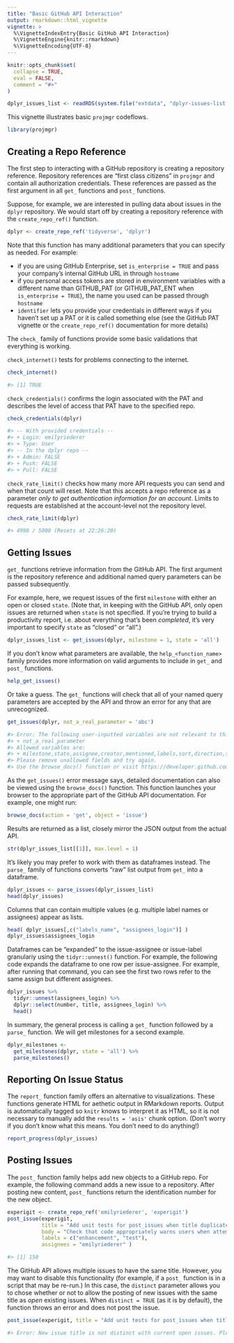 ```yaml
---
title: "Basic GitHub API Interaction"
output: rmarkdown::html_vignette
vignette: >
  %\VignetteIndexEntry{Basic GitHub API Interaction}
  %\VignetteEngine{knitr::rmarkdown}
  %\VignetteEncoding{UTF-8}
---
```


```r
knitr::opts_chunk$set(
  collapse = TRUE,
  eval = FALSE,
  comment = "#>"
)

dplyr_issues_list <- readRDS(system.file("extdata", "dplyr-issues-list.rds", package = "projmgr", mustWork = TRUE))

```

This vignette illustrates basic `projmgr` codeflows.

```r
library(projmgr)
```


## Creating a Repo Reference

The first step to interacting with a GitHub repository is creating a repository reference. Repository references are "first class citizens" in `projmgr` and contain all authorization credentials. These references are passed as the first argument in all `get_` functions and `post_` functions.

Suppose, for example, we are interested in pulling data about issues in the `dplyr` repository. We would start off by creating a repository reference with the `create_repo_ref()` function.

```r
dplyr <- create_repo_ref('tidyverse', 'dplyr')
```

Note that this function has many additional parameters that you can specify as needed. For example:

- if you are using GitHub Enterprise, set `is_enterprise = TRUE` and pass your company's internal GitHub URL in through `hostname`
- if you personal access tokens are stored in environment variables with a different name than GITHUB_PAT (or GITHUB_PAT_ENT when `is_enterprise = TRUE`), the name you used can be passed through `hostname`
- `identifier` lets you provide your credentials in different ways if you haven't set up a PAT or it is called something else (see the GitHub PAT vignette or the `create_repo_ref()` documentation for more details)

The `check_` family of functions provide some basic validations that everything is working.

`check_internet()` tests for problems connecting to the internet.

```r
check_internet()
```
```r
#> [1] TRUE
```


`check_credentials()` confirms the login associated with the PAT and describes the level of access that PAT have to the specified repo.

```r
check_credentials(dplyr)
```
```r
#> -- With provided credentials -- 
#> + Login: emilyriederer
#> + Type: User
#> -- In the dplyr repo -- 
#> + Admin: FALSE
#> + Push: FALSE
#> + Pull: FALSE
```


`check_rate_limit()` checks how many more API requests you can send and when that count will reset. Note that this accepts a repo reference as a parameter *only to get authentication information for an account*. Limits to requests are established at the account-level not the repository level.

```r
check_rate_limit(dplyr)
```
```r
#> 4998 / 5000 (Resets at 22:26:20)
```


## Getting Issues

`get_` functions retrieve information from the GitHub API. The first argument is the repository reference and additional named query parameters can be passed subsequently. 

For example, here, we request issues of the first `milestone` with either an open or closed `state`. (Note that, in keeping with the GitHub API, only open issues are returned when `state` is not specified. If you're trying to build a productivity report, i.e. about everything that's been *completed*, it's very important to specify `state` as "closed" or "all".)

```r
dplyr_issues_list <- get_issues(dplyr, milestone = 1, state = 'all')
```

If you don't know what parameters are available, the `help_<function_name>` family provides more information on valid arguments to include in `get_` and `post_` functions.

```r
help_get_issues()
```

Or take a guess. The `get_` functions will check that all of your named query parameters are accepted by the API and throw an error for any that are unrecognized.

```r
get_issues(dplyr, not_a_real_parameter = 'abc')
```
```r
#> Error: The following user-inputted variables are not relevant to this API request: 
#> + not_a_real_parameter 
#> Allowed variables are: 
#> + milestone,state,assignee,creator,mentioned,labels,sort,direction,since 
#> Please remove unallowed fields and try again. 
#> Use the browse_docs() function or visit https://developer.github.com/v3/ for full API documentation.
```

As the `get_issues()` error message says, detailed documentation can also be viewed using the `browse_docs()` function. This function launches your browser to the appropriate part of the GitHub API documentation. For example, one might run:

```r
browse_docs(action = 'get', object = 'issue')
```

Results are returned as a list, closely mirror the JSON output from the actual API.

```r
str(dplyr_issues_list[[1]], max.level = 1)
```

It's likely you may prefer to work with them as dataframes instead. The `parse_` family of functions converts "raw" list output from `get_` into a dataframe. 

```r
dplyr_issues <- parse_issues(dplyr_issues_list)
head(dplyr_issues)
```

Columns that can contain multiple values (e.g. multiple label names or assignees) appear as lists.

```r
head( dplyr_issues[,c("labels_name", "assignees_login")] )
dplyr_issues$assignees_login
```

Dataframes can be "expanded" to the issue-assignee or issue-label granulariy using the `tidyr::unnest()` function. For example, the following code expands the dataframe to one row per issue-assignee. For example, after running that command, you can see the first two rows refer to the same assign but different assignees.

```r
dplyr_issues %>%
  tidyr::unnest(assignees_login) %>%
  dplyr::select(number, title, assignees_login) %>%
  head()
```


In summary, the general process is calling a `get_` function followed by a `parse_` function. We will get milestones for a second example.

```r
dplyr_milestones <-
  get_milestones(dplyr, state = 'all') %>%
  parse_milestones()
```


## Reporting On Issue Status

The `report_` function family offers an alternative to visualizations. These functions generate HTML for aethetic output in RMarkdown reports. Output is automatically tagged so `knitr` knows to interpret it as HTML, so it is not necessary to manually add the `results = 'asis'` chunk option. (Don't worry if you don't know what this means. You don't need to do anything!) 

```r
report_progress(dplyr_issues)
```

## Posting Issues

The `post_` function family helps add new objects to a GitHub repo. For example, the following command adds a new issue to a repository. After posting new content, `post_` functions return the identification number for the new object.

```r
experigit <- create_repo_ref('emilyriederer', 'experigit')
post_issue(experigit,
           title = "Add unit tests for post_issues when title duplicated",
           body = "Check that code appropriately warns users when attempting to post a duplicate issue",
           labels = c("enhancement", "test"),
           assignees = "emilyriederer" )
```
```r
#> [1] 150
```

The GitHub API allows multiple issues to have the same title. However, you may want to disable this functionality (for example, if a `post_` function is in a script that may be re-run.) In this case, the `distinct` parameter allows you to chose whether or not to allow the posting of new issues with the same title as *open* existing issues. When `distinct = TRUE` (as it is by default), the function throws an error and does not post the issue.

```r
post_issue(experigit, title = "Add unit tests for post_issues when title duplicated")
```
```r
#> Error: New issue title is not distinct with current open issues. Please change title or set distinct = FALSE.
```

